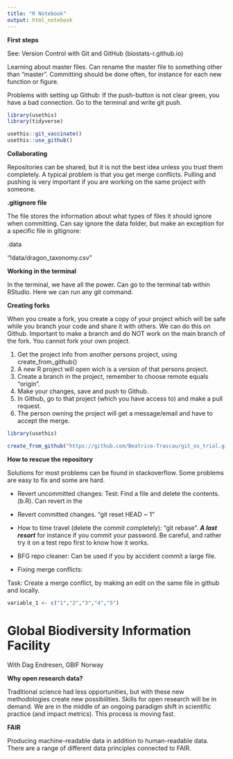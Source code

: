 ```yaml
---
title: "R Notebook"
output: html_notebook
---
```


**First steps**

See: Version Control with Git and GitHub (biostats-r.github.io)

Learning about master files. Can rename the master file to something other than "master". Committing should be done often, for instance for each new function or figure.

Problems with setting up Github: If the push-button is not clear green, you have a bad connection. Go to the terminal and write git push.

```r
library(usethis)
library(tidyverse)

usethis::git_vaccinate()
usethis::use_github()


```

**Collaborating**

Repositories can be shared, but it is not the best idea unless you trust them completely. A typical problem is that you get merge conflicts. Pulling and pushing is very important if you are working on the same project with someone.

**.gitignore file**

The file stores the information about what types of files it should ignore when committing. Can say ignore the data folder, but make an exception for a specific file in gitignore:

.data

"!data/dragon_taxonomy.csv"

**Working in the terminal**

In the terminal, we have all the power. Can go to the terminal tab within RStudio. Here we can run any git command.

**Creating forks**

When you create a fork, you create a copy of your project which will be safe while you branch your code and share it with others. We can do this on Github. Important to make a branch and do NOT work on the main branch of the fork. You cannot fork your own project.

1.  Get the project info from another persons project, using create_from_github()
2.  A new R project will open wich is a version of that persons project.
3.  Create a branch in the project, remember to choose remote equals "origin".
4.  Make your changes, save and push to Github.
5.  In Github, go to that project (which you have access to) and make a pull request.
6.  The person owning the project will get a message/email and have to accept the merge.

```r
library(usethis)

create_from_github("https://github.com/Beatrice-Trascau/git_os_trial.git", fork = TRUE)

```

**How to rescue the repository**

Solutions for most problems can be found in stackoverflow. Some problems are easy to fix and some are hard.

-   Revert uncommitted changes: Test: Find a file and delete the contents. (b.R). Can revert in the

-   Revert committed changes. "git reset HEAD \~ 1"

-   How to time travel (delete the commit completely): "git rebase". ***A last resort*** for instance if you commit your password. Be careful, and rather try it on a test repo first to know how it works.

-   BFG repo cleaner: Can be used if you by accident commit a large file.

-   Fixing merge conflicts:

Task: Create a merge conflict, by making an edit on the same file in github and locally.

```r
variable_1 <- c("1","2","3","4","5")

```

# Global Biodiversity Information Facility 

With Dag Endresen, GBIF Norway

**Why open research data?**

Traditional science had less opportunities, but with these new methodologies create new possibilities. Skills for open research will be in demand. We are in the middle of an ongoing paradigm shift in scientific practice (and impact metrics). This process is moving fast.

**FAIR**

Producing machine-readable data in addition to human-readable data. There are a range of different data principles connected to FAIR.
